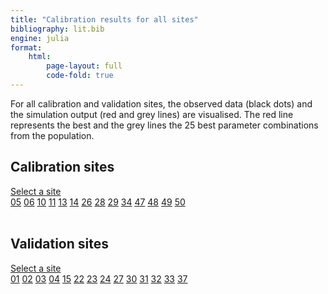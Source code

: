 ```yaml
---
title: "Calibration results for all sites"
bibliography: lit.bib
engine: julia
format:
    html:
        page-layout: full
        code-fold: true
---
```


```{=html}
<script type="text/javascript" src="https://cdnjs.cloudflare.com/ajax/libs/jquery/3.5.1/jquery.min.js"></script>
<script type="text/javascript" src="https://cdnjs.cloudflare.com/ajax/libs/popper.js/1.14.3/umd/popper.min.js"></script>
<script type="text/javascript" src="https://cdnjs.cloudflare.com/ajax/libs/twitter-bootstrap/4.5.3/js/bootstrap.min.js"></script>
```

For all calibration and validation sites, the observed data (black dots) and the simulation output (red and grey lines) are visualised. The red line represents the best and the grey lines the 25 best parameter combinations from the population. 

::: {.panel-tabset}

## Calibration sites

```{=html}
<div class="dropdown show">
    <a class="btn btn-secondary dropdown-toggle" href="#" role="button" id="dropdownMenuLink" data-toggle="dropdown" aria-haspopup="true" aria-expanded="false">
    Select a site
    </a>
    
<div class="dropdown-menu" aria-labelledby="dropdownMenuLink">
    <a class="dropdown-item dropdown-calibration" href="#" data-image="img/calibration/HEG05.png">05</a>
    <a class="dropdown-item dropdown-calibration" href="#" data-image="img/calibration/HEG06.png">06</a>
    <a class="dropdown-item dropdown-calibration" href="#" data-image="img/calibration/HEG10.png">10</a>
    <a class="dropdown-item dropdown-calibration" href="#" data-image="img/calibration/HEG11.png">11</a>
    <a class="dropdown-item dropdown-calibration" href="#" data-image="img/calibration/HEG13.png">13</a>
    <a class="dropdown-item dropdown-calibration" href="#" data-image="img/calibration/HEG14.png">14</a>
    <a class="dropdown-item dropdown-calibration" href="#" data-image="img/calibration/HEG26.png">26</a>
    <a class="dropdown-item dropdown-calibration" href="#" data-image="img/calibration/HEG28.png">28</a>
    <a class="dropdown-item dropdown-calibration" href="#" data-image="img/calibration/HEG29.png">29</a>
    <a class="dropdown-item dropdown-calibration" href="#" data-image="img/calibration/HEG34.png">34</a>
    <a class="dropdown-item dropdown-calibration" href="#" data-image="img/calibration/HEG47.png">47</a>
    <a class="dropdown-item dropdown-calibration" href="#" data-image="img/calibration/HEG48.png">48</a>
    <a class="dropdown-item dropdown-calibration" href="#" data-image="img/calibration/HEG49.png">49</a>
    <a class="dropdown-item dropdown-calibration" href="#" data-image="img/calibration/HEG50.png">50</a>
</div>
</div>

<br>
<img src="img/calibration/HEG05.png" rel="popover" alt="" class = "calibration-img" style="max-width: 500px">
```



## Validation sites

```{=html}
<div class="dropdown show">
    <a class="btn btn-secondary dropdown-toggle" href="#" role="button" id="dropdownMenuLink" data-toggle="dropdown" aria-haspopup="true" aria-expanded="false">
    Select a site
    </a>

<div class="dropdown-menu" aria-labelledby="dropdownMenuLink">
    <a class="dropdown-item dropdown-validation" href="#" data-image="img/calibration/HEG01.png">01</a>
    <a class="dropdown-item dropdown-validation" href="#" data-image="img/calibration/HEG02.png">02</a>
    <a class="dropdown-item dropdown-validation" href="#" data-image="img/calibration/HEG03.png">03</a>
    <a class="dropdown-item dropdown-validation" href="#" data-image="img/calibration/HEG04.png">04</a>
    <a class="dropdown-item dropdown-validation" href="#" data-image="img/calibration/HEG15.png">15</a>
    <a class="dropdown-item dropdown-validation" href="#" data-image="img/calibration/HEG22.png">22</a>
    <a class="dropdown-item dropdown-validation" href="#" data-image="img/calibration/HEG23.png">23</a>
    <a class="dropdown-item dropdown-validation" href="#" data-image="img/calibration/HEG24.png">24</a>
    <a class="dropdown-item dropdown-validation" href="#" data-image="img/calibration/HEG27.png">27</a>
    <a class="dropdown-item dropdown-validation" href="#" data-image="img/calibration/HEG30.png">30</a>
    <a class="dropdown-item dropdown-validation" href="#" data-image="img/calibration/HEG31.png">31</a>
    <a class="dropdown-item dropdown-validation" href="#" data-image="img/calibration/HEG32.png">32</a>
    <a class="dropdown-item dropdown-validation" href="#" data-image="img/calibration/HEG33.png">33</a>
    <a class="dropdown-item dropdown-validation" href="#" data-image="img/calibration/HEG37.png">37</a>
</div>
</div>

<br>
<img src="img/calibration/HEG01.png" rel="popover" alt="" class ="validation-img" style="max-width: 500px">
```

:::



```{=html}
<script>
$(".dropdown-calibration").click(function() {
    const image_location = $(this).data("image");
    $(".calibration-img").attr("src", image_location);
});

$(".dropdown-validation").click(function() {
    const image_location = $(this).data("image");
    $(".validation-img").attr("src", image_location);
});
</script>
```

